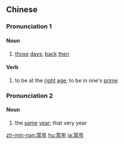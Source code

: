{{also|当年}}
==Chinese==
{{zh-forms|s=当年}}

===Pronunciation 1===
{{zh-pron
|m=dāngnián
|c=dong1 nin4
|h=pfs=tông-ngièn
|mn=qz,xm,zz:tng-nî/tw:tong-nî
|cat=n,v
}}

====Noun====
{{zh-noun}}

# [[those]] [[days]]; [[back]] [[then]]

====Verb====
{{zh-verb}}

# to be at the [[right]] [[age]]; to be in one's [[prime]]

===Pronunciation 2===
{{zh-pron
|m=dàngnián
|cat=n
}}

====Noun====
{{zh-noun}}

# the [[same]] [[year]]; that very year

{{zh-cat|Elementary}}

[[zh-min-nan:當年]]
[[hu:當年]]
[[ja:當年]]